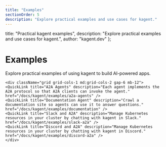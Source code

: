 ```yaml
---
title: "Examples"
sectionOrder: 5
description: "Explore practical examples and use cases for kagent."
---
```


  title: "Practical kagent examples",
  description: "Explore practical examples and use cases for kagent.",
  author: "kagent.dev"
};


<div className="max-w-3xl mx-auto">
    <div className="text-center mb-12">
    <h1 className="text-4xl font-bold mb-4">Examples</h1>
    <p className="text-xl text-gray-400 mb-8">Explore practical examples of using kagent to build AI-powered apps.</p>
    </div>

    <div className="grid grid-cols-1 md:grid-cols-2 gap-6 mb-12">
    <QuickLink title="A2A Agents" description="Each agent implements the A2A protocol so that A2A clients can invoke the agent." href="/docs/kagent/examples/a2a-agents" />
    <QuickLink title="Documentation Agent" description="Crawl a documentation site so agents can use it to answer questions." href="/docs/kagent/examples/documentation" />
    <QuickLink title="Slack and A2A" description="Manage Kubernetes resources in your cluster by chatting with kagent in Slack." href="/docs/kagent/examples/slack-a2a" />
    <QuickLink title="Discord and A2A" description="Manage Kubernetes resources in your cluster by chatting with kagent in Discord." href="/docs/kagent/examples/discord-a2a" />
    </div>
</div>
